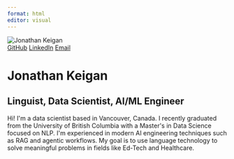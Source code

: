 ```yaml
---
format: html
editor: visual
---
```


```{=html}
<div class="hero">
  <img src="profile.jpg" alt="Jonathan Keigan" class="profile-img">
      <!-- 🚀 Buttons Section -->
  <div class="hero-buttons">
    <a href="https://github.com/jkeigan" class="btn-minimal"><i class="fab fa-github"></i> GitHub</a>
    <a href="https://www.linkedin.com/in/jonathan-keigan" class="btn-minimal"><i class="fab fa-linkedin"></i> LinkedIn</a>
    <a href="mailto:jonathandanielkeigan@gmail.com" class="btn-minimal"><i class="fas fa-envelope"></i> Email</a>
  </div>
  
  <h1>Jonathan Keigan</h1>
  <h2>Linguist, Data Scientist, AI/ML Engineer</h2>
  <p class="hero-subtitle">
    Hi! I'm a data scientist based in Vancouver, Canada. I recently graduated from the University of British Columbia with a Master's in Data Science focused on NLP.  I'm experienced in modern AI engineering techniques such as RAG and agentic workflows. My goal is to use language technology to solve meaningful problems in fields like Ed-Tech and Healthcare.
  </p>
</div>
```